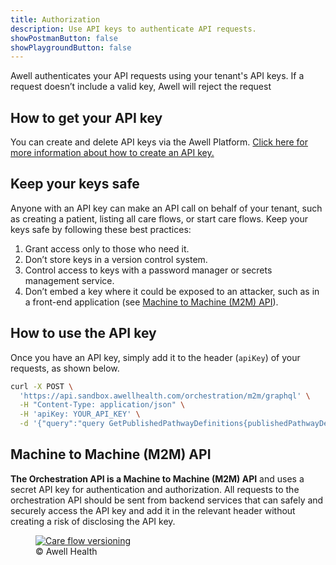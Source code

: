 ```yaml
---
title: Authorization
description: Use API keys to authenticate API requests.
showPostmanButton: false
showPlaygroundButton: false
---
```


Awell authenticates your API requests using your tenant's API keys. If a request doesn’t include a valid key, Awell will reject the request

## How to get your API key

You can create and delete API keys via the Awell Platform. [Click here for more information about how to create an API key.](https://help.awellhealth.com/en/articles/8050459-create-and-manage-api-keys)

## Keep your keys safe

Anyone with an API key can make an API call on behalf of your tenant, such as creating a patient, listing all care flows, or start care flows. Keep your keys safe by following these best practices:

1. Grant access only to those who need it.
2. Don’t store keys in a version control system.
3. Control access to keys with a password manager or secrets management service.
4. Don’t embed a key where it could be exposed to an attacker, such as in a front-end application (see [Machine to Machine (M2M) API](#machine-to-machine-m2m-api)).

## How to use the API key

Once you have an API key, simply add it to the header (`apiKey`) of your requests, as shown below.

```bash
curl -X POST \
  'https://api.sandbox.awellhealth.com/orchestration/m2m/graphql' \
  -H "Content-Type: application/json" \
  -H 'apiKey: YOUR_API_KEY' \
  -d '{"query":"query GetPublishedPathwayDefinitions{publishedPathwayDefinitions{publishedPathwayDefinitions{id title}}}"}'
```

## Machine to Machine (M2M) API

**The Orchestration API is a Machine to Machine (M2M) API** and uses a secret API key for authentication and authorization. All requests to the orchestration API should be sent from backend services that can safely and securely access the API key and add it in the relevant header without creating a risk of disclosing the API key.

<figure className="w-full flex flex-col justify-center text-center pt-4">
  <a
    href="https://res.cloudinary.com/da7x4rzl4/image/upload/v1651756063/Developer%20portal/M2M.png"
    target="_blank"
    className="custom-link"
  >
    <img
      src="https://res.cloudinary.com/da7x4rzl4/image/upload/v1651756063/Developer%20portal/M2M.png"
      alt="Care flow versioning"
      className="w-full sm:w-8/12 mx-auto"
    />
  </a>
  <figcaption className="dark:text-slate-400 pt-1">© Awell Health</figcaption>
</figure>
